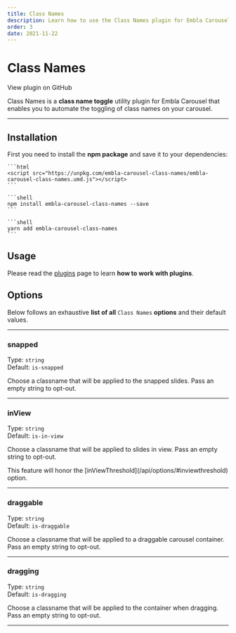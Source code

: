 ```yaml
---
title: Class Names
description: Learn how to use the Class Names plugin for Embla Carousel
order: 3
date: 2021-11-22
---
```



# Class Names

<RepositoryLink to="https://github.com/davidjerleke/embla-carousel/tree/master/packages/embla-carousel-class-names">
  View plugin on GitHub
</RepositoryLink>

Class Names is a **class name toggle** utility plugin for Embla Carousel that enables you to automate the toggling of class names on your carousel.

---

## Installation

First you need to install the **npm package** and save it to your dependencies:

<Tabs groupId={TABS_PACKAGE_MANAGER.GROUP_ID}>
  <TabsItem tab={TABS_PACKAGE_MANAGER.TABS.CDN}>

    ```html
    <script src="https://unpkg.com/embla-carousel-class-names/embla-carousel-class-names.umd.js"></script>
    ```

  </TabsItem>
  <TabsItem tab={TABS_PACKAGE_MANAGER.TABS.NPM}>

    ```shell
    npm install embla-carousel-class-names --save
    ```

  </TabsItem>
  <TabsItem tab={TABS_PACKAGE_MANAGER.TABS.YARN}>

    ```shell
    yarn add embla-carousel-class-names
    ```

  </TabsItem>
</Tabs>

## Usage

Please read the [plugins](/api/plugins/#usage) page to learn **how to work with plugins**.

## Options

Below follows an exhaustive **list of all** `Class Names` **options** and their default values.

---

### snapped

Type: <BrandPrimaryText>`string`</BrandPrimaryText>  
Default: <BrandSecondaryText>`is-snapped`</BrandSecondaryText>

Choose a classname that will be applied to the snapped slides. Pass an empty string to opt-out.

---

### inView

Type: <BrandPrimaryText>`string`</BrandPrimaryText>  
Default: <BrandSecondaryText>`is-in-view`</BrandSecondaryText>

Choose a classname that will be applied to slides in view. Pass an empty string to opt-out.

<Admonition type="note">
  This feature will honor the [inViewThreshold](/api/options/#inviewthreshold)
  option.
</Admonition>

---

### draggable

Type: <BrandPrimaryText>`string`</BrandPrimaryText>  
Default: <BrandSecondaryText>`is-draggable`</BrandSecondaryText>

Choose a classname that will be applied to a draggable carousel container. Pass an empty string to opt-out.

---

### dragging

Type: <BrandPrimaryText>`string`</BrandPrimaryText>  
Default: <BrandSecondaryText>`is-dragging`</BrandSecondaryText>

Choose a classname that will be applied to the container when dragging. Pass an empty string to opt-out.

---
